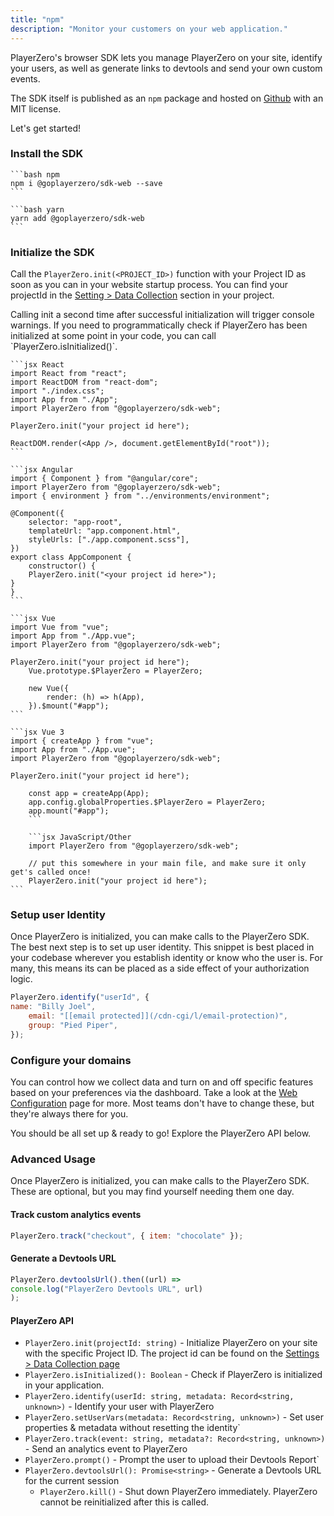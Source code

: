 ```yaml
---
title: "npm"
description: "Monitor your customers on your web application."
---
```


PlayerZero's browser SDK lets you manage PlayerZero on your site, identify your
users, as well as generate links to devtools and send your own custom events.

The SDK itself is published as an `npm` package and hosted on
[Github](https://github.com/goplayerzero/sdk-web) with an MIT license.

Let's get started!

### Install the SDK

<CodeGroup>

    ```bash npm
    npm i @goplayerzero/sdk-web --save
    ```

    ```bash yarn
    yarn add @goplayerzero/sdk-web
    ```

</CodeGroup>

### Initialize the SDK

Call the `PlayerZero.init(<PROJECT_ID>)` function with your Project ID as soon
as you can in your website startup process. You can find your projectId in the
[Setting > Data Collection](https://go.playerzero.app/setting/data) section in
your project.

<Warning>
    Calling init a second time after successful initialization will trigger
    console warnings. If you need to programmatically check if PlayerZero has been
    initialized at some point in your code, you can call
    `PlayerZero.isInitialized()`.
</Warning>

<CodeGroup>

    ```jsx React
    import React from "react";
    import ReactDOM from "react-dom";
    import "./index.css";
    import App from "./App";
    import PlayerZero from "@goplayerzero/sdk-web";

    PlayerZero.init("your project id here");

    ReactDOM.render(<App />, document.getElementById("root"));
    ```

    ```jsx Angular
    import { Component } from "@angular/core";
    import PlayerZero from "@goplayerzero/sdk-web";
    import { environment } from "../environments/environment";

    @Component({
        selector: "app-root",
        templateUrl: "app.component.html",
        styleUrls: ["./app.component.scss"],
    })
    export class AppComponent {
        constructor() {
        PlayerZero.init("<your project id here>");
    }
    }
    ```

    ```jsx Vue
    import Vue from "vue";
    import App from "./App.vue";
    import PlayerZero from "@goplayerzero/sdk-web";

    PlayerZero.init("your project id here");
        Vue.prototype.$PlayerZero = PlayerZero;

        new Vue({
            render: (h) => h(App),
        }).$mount("#app");
    ```

    ```jsx Vue 3
    import { createApp } from "vue";
    import App from "./App.vue";
    import PlayerZero from "@goplayerzero/sdk-web";

    PlayerZero.init("your project id here");

        const app = createApp(App);
        app.config.globalProperties.$PlayerZero = PlayerZero;
        app.mount("#app");
        ```

        ```jsx JavaScript/Other
        import PlayerZero from "@goplayerzero/sdk-web";

        // put this somewhere in your main file, and make sure it only get's called once!
        PlayerZero.init("your project id here");
    ```
</CodeGroup>

### Setup user Identity

Once PlayerZero is initialized, you can make calls to the PlayerZero SDK. The
best next step is to set up user identity. This snippet is best placed in your
codebase wherever you establish identity or know who the user is. For many, this
means its can be placed as a side effect of your authorization logic.

```jsx
PlayerZero.identify("userId", {
name: "Billy Joel",
    email: "[[email protected]](/cdn-cgi/l/email-protection)",
    group: "Pied Piper",
});
```

### Configure your domains

You can control how we collect data and turn on and off specific features based
on your preferences via the dashboard. Take a look at the
[Web Configuration](/docs/domain-controls) page for more. Most teams don't have
to change these, but they're always there for you.

You should be all set up & ready to go! Explore the PlayerZero API below.

### Advanced Usage

Once PlayerZero is initialized, you can make calls to the PlayerZero SDK. These
are optional, but you may find yourself needing them one day.

#### Track custom analytics events

```jsx
PlayerZero.track("checkout", { item: "chocolate" });
```

#### Generate a Devtools URL

```jsx
PlayerZero.devtoolsUrl().then((url) =>
console.log("PlayerZero Devtools URL", url)
);
```

#### PlayerZero API

- `PlayerZero.init(projectId: string)` \- Initialize PlayerZero on your site
with the specific Project ID. The project id can be found on the
[Settings > Data Collection page](https://go.playerzero.app/setting/data)
- `PlayerZero.isInitialized(): Boolean` \- Check if PlayerZero is initialized in
your application.
- `PlayerZero.identify(userId: string, metadata: Record<string, unknown>)` \-
Identify your user with PlayerZero
- `PlayerZero.setUserVars(metadata: Record<string, unknown>)` \- Set user
properties & metadata without resetting the identity`
- `PlayerZero.track(event: string, metadata?: Record<string, unknown>)` \- Send
an analytics event to PlayerZero
- `PlayerZero.prompt()` \- Prompt the user to upload their Devtools Report`
- `PlayerZero.devtoolsUrl(): Promise<string>` \- Generate a Devtools URL for the
    current session
    - `PlayerZero.kill()` \- Shut down PlayerZero immediately. PlayerZero cannot be
    reinitialized after this is called.
